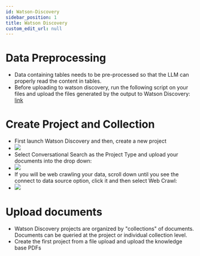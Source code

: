 ```yaml
---
id: Watson-Discovery
sidebar_position: 1
title: Watson Discovery
custom_edit_url: null
---
```


# Data Preprocessing
- Data containing tables needs to be pre-processed so that the LLM can properly read the content in tables. 
- Before uploading to watson discovery, run the following script on your files and upload the files generated by the output to Watson Discovery: [link](/docs/3-Use-Cases/preprocess_file.ipynb)

# Create Project and Collection

  - First launch Watson Discovery and then, create a new project 
  - ![](./assets/create-discovery-proj.png)
  - Select Conversational Search as the Project Type and upload your documents into the drop down:
  - ![](./assets/document-upload.png)
  - If you will be web crawling your data, scroll down until you see the connect to data source option, click it and then select Web Crawl:
  - ![](./assets/web-crawl.png)




# Upload documents
  - Watson Discovery projects are organized by "collections" of documents. Documents can be queried at the project or individual collection level. 
  - Create the first project from a file upload and upload the knowledge base PDFs
